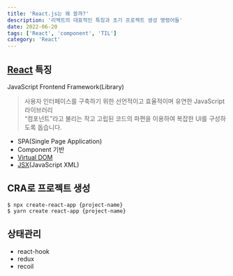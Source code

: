 ```yaml
---
title: 'React.js는 왜 쓸까?'
description: '리액트의 대표적인 특징과 초기 프로젝트 생성 명령어들'
date: 2022-06-20
tags: ['React', 'component', 'TIL']
category: 'React'
---
```


## [React](https://ko.reactjs.org/) 특징

JavaScript Frontend Framework(Library)

> 사용자 인터페이스를 구축하기 위한 선언적이고 효율적이며 유연한 JavaScript 라이브러리<br/>
> “컴포넌트”라고 불리는 작고 고립된 코드의 파편을 이용하여 복잡한 UI를 구성하도록 돕습니다.

- SPA(Single Page Application)
- Component 기반
- [Virtual DOM](https://react.vlpt.us/basic/01-concept.html)
- [JSX](https://ko.reactjs.org/docs/introducing-jsx.html)(JavaScript XML)

## CRA로 프로젝트 생성

`$ npx create-react-app {project-name}`<br/>
`$ yarn create react-app {project-name}`

## 상태관리

- react-hook
- redux
- recoil
